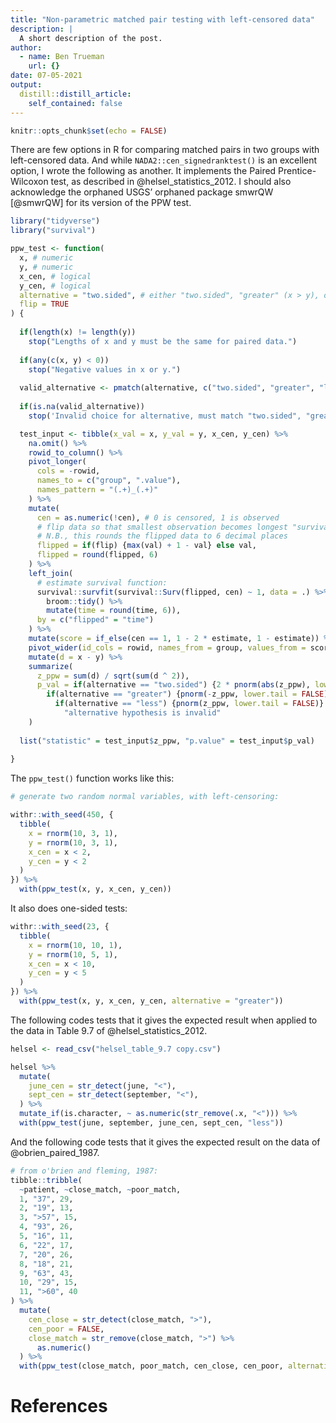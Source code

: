 ```yaml
---
title: "Non-parametric matched pair testing with left-censored data"
description: |
  A short description of the post.
author:
  - name: Ben Trueman
    url: {}
date: 07-05-2021
output:
  distill::distill_article:
    self_contained: false
---
```



```r
knitr::opts_chunk$set(echo = FALSE)
```

There are few options in R for comparing matched pairs in two groups with left-censored data. And while `NADA2::cen_signedranktest()` is an excellent option, I wrote the following as another. It implements the Paired Prentice-Wilcoxon test, as described in @helsel_statistics_2012. I should also acknowledge the orphaned USGS' orphaned package smwrQW [@smwrQW] for its version of the PPW test.

```r

library("tidyverse")
library("survival")

ppw_test <- function(
  x, # numeric
  y, # numeric
  x_cen, # logical 
  y_cen, # logical 
  alternative = "two.sided", # either "two.sided", "greater" (x > y), or "less" (x < y)
  flip = TRUE
) {
  
  if(length(x) != length(y))
    stop("Lengths of x and y must be the same for paired data.")
  
  if(any(c(x, y) < 0))
    stop("Negative values in x or y.")
  
  valid_alternative <- pmatch(alternative, c("two.sided", "greater", "less"))
  
  if(is.na(valid_alternative))
    stop('Invalid choice for alternative, must match "two.sided", "greater", or "less"')

  test_input <- tibble(x_val = x, y_val = y, x_cen, y_cen) %>% 
    na.omit() %>% 
    rowid_to_column() %>% 
    pivot_longer(
      cols = -rowid,
      names_to = c("group", ".value"),
      names_pattern = "(.+)_(.+)"
    ) %>% 
    mutate(
      cen = as.numeric(!cen), # 0 is censored, 1 is observed
      # flip data so that smallest observation becomes longest "survival time":
      # N.B., this rounds the flipped data to 6 decimal places
      flipped = if(flip) {max(val) + 1 - val} else val,
      flipped = round(flipped, 6)
    ) %>% 
    left_join(
      # estimate survival function:
      survival::survfit(survival::Surv(flipped, cen) ~ 1, data = .) %>% 
        broom::tidy() %>% 
        mutate(time = round(time, 6)),
      by = c("flipped" = "time")
    ) %>% 
    mutate(score = if_else(cen == 1, 1 - 2 * estimate, 1 - estimate)) %>% 
    pivot_wider(id_cols = rowid, names_from = group, values_from = score) %>% 
    mutate(d = x - y) %>% 
    summarize(
      z_ppw = sum(d) / sqrt(sum(d ^ 2)),
      p_val = if(alternative == "two.sided") {2 * pnorm(abs(z_ppw), lower.tail = FALSE)} else
        if(alternative == "greater") {pnorm(-z_ppw, lower.tail = FALSE)} else
          if(alternative == "less") {pnorm(z_ppw, lower.tail = FALSE)} else
            "alternative hypothesis is invalid"
    )
  
  list("statistic" = test_input$z_ppw, "p.value" = test_input$p_val)
  
}


```

The `ppw_test()` function works like this:

```r

# generate two random normal variables, with left-censoring:

withr::with_seed(450, {
  tibble( 
    x = rnorm(10, 3, 1),
    y = rnorm(10, 3, 1),
    x_cen = x < 2,
    y_cen = y < 2
  )
}) %>% 
  with(ppw_test(x, y, x_cen, y_cen))
```
It also does one-sided tests:

```r

withr::with_seed(23, {
  tibble( 
    x = rnorm(10, 10, 1),
    y = rnorm(10, 5, 1),
    x_cen = x < 10,
    y_cen = y < 5
  )
}) %>% 
  with(ppw_test(x, y, x_cen, y_cen, alternative = "greater")) 

```
The following codes tests that it gives the expected result when applied to the data in Table 9.7 of @helsel_statistics_2012.

```r

helsel <- read_csv("helsel_table_9.7 copy.csv")

helsel %>% 
  mutate(
    june_cen = str_detect(june, "<"),
    sept_cen = str_detect(september, "<"),
  ) %>% 
  mutate_if(is.character, ~ as.numeric(str_remove(.x, "<"))) %>% 
  with(ppw_test(june, september, june_cen, sept_cen, "less"))

```

And the following code tests that it gives the expected result on the data of @obrien_paired_1987.

```r

# from o'brien and fleming, 1987:
tibble::tribble(
  ~patient, ~close_match, ~poor_match,
  1, "37", 29, 
  2, "19", 13, 
  3, ">57", 15, 
  4, "93", 26, 
  5, "16", 11, 
  6, "22", 17, 
  7, "20", 26, 
  8, "18", 21, 
  9, "63", 43, 
  10, "29", 15,
  11, ">60", 40
) %>% 
  mutate(
    cen_close = str_detect(close_match, ">"),
    cen_poor = FALSE,
    close_match = str_remove(close_match, ">") %>% 
      as.numeric()
  ) %>% 
  with(ppw_test(close_match, poor_match, cen_close, cen_poor, alternative = "less", flip = FALSE))

```

# References  
